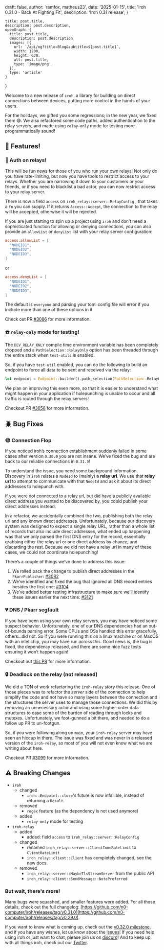 
  draft: false,
  author: 'ramfox, matheus23',
  date: '2025-01-15',
  title: 'iroh 0.31.0 - Back At Fighting Fit',
  description: 'Iroh 0.31 release',
}

    title: post.title,
    description: post.description,
    openGraph: {
      title: post.title,
      description: post.description,
      images: [{
        url: `/api/og?title=Blog&subtitle=${post.title}`,
        width: 1200,
        height: 630,
        alt: post.title,
        type: 'image/png',
      }],
      type: 'article'
    }
}


Welcome to a new release of `iroh`, a library for building on direct connections between devices, putting more control in the hands of your users.

For the holidays, we gifted you some regressions; in the new year, we fixed them 😅. We also refactored some code paths, added authentication to the relay servers, and made using `relay-only` mode for testing more programmatically sound!

## 🎉 Features!

### 🔰 Auth on relays!

This will be fun news for those of you who run your own relays! Not only do you have rate-limiting, but now you have tools to restrict access to your relays. Whether you are narrowing it down to your customers or your friends, or if you need to blacklist a bad actor, you can now restrict access to your relay server.

There is now a field `access` on `iroh_relay::server::RelayConfig` , that takes a `fn` you can supply. If it returns `Access::Accept`, the connection to the relay will be accepted, otherwise it will be rejected.

If you are just starting to spin up a project using `iroh` and don’t need a sophisticated function for allowing or denying connections, you can also provide an `allowList` or `denyList` list with your relay server configuration:

```toml
access.allowList = [
  "NODEID1",
  "NODEID2",
  "NODEID3",
]
```

or

```toml
access.denyList = [
  "NODEID1",
  "NODEID2",
  "NODEID3",
]
```

The default is `everyone` and parsing your toml config file will error if you include more than one of these options in it.

Check out PR [#3086](https://github.com/n0-computer/iroh/pull/3086) for more information.

### ☎️ `relay-only` mode for testing!

The `DEV_RELAY_ONLY` compile time environment variable has been completely dropped and a `PathSelection::RelayOnly` option has been threaded through the entire stack when `test-utils` is enabled.

So, if you have `test-util` enabled, you can do the following to build an endpoint to force all data to be sent and received via the relay:

```rust
let endpoint = Endpoint::builder().path_selection(PathSelection::RelayOnly).bind().await?
```

We plan on improving this even more, so that it is easier to understand what might happen in your application if holepunching is unable to occur and all traffic is routed through the relay servers!

Checkout PR [#3056](https://github.com/n0-computer/iroh/pull/3056) for more information.

## 🪲 Bug Fixes

### 😅 Connection Flop

If you noticed iroh’s connection establishment suddenly failed in some cases after version `0.30.0` you are not insane. We’ve fixed the bug and are back to our reliable connections in `0.31.0`!

To understand the issue, you need some background information. Discovery in `iroh` relates a `NodeId` to (mainly) a **relay url**. We use that **relay url** to attempt to communicate with that `NodeId` and ask it about its direct addresses to holepunch with.

If you were not connected to a relay url, but did have a publicly available direct address you wanted to be discovered by, you could publish your direct addresses instead.

In a refactor, we accidentally combined the two, publishing both the relay url and any known direct addresses. Unfortunately, because our discovery system was designed to expect a single relay URL, rather than a whole list of records that also include direct addresses, what ended up happening was that we only parsed the first DNS entry for the record, essentially grabbing either the relay url or one direct address by chance, and discarding the rest. Because we did not have a relay url in many of these cases, we could not coordinate holepunching!

There’s a couple of things we’ve done to address this issue:

1. We rolled back the change to publish direct addresses in the `PkarrPublisher`: [#3082](https://github.com/n0-computer/iroh/pull/3082) 
2. We’ve identified and fixed the bug that ignored all DNS record entries besides the first one: [#3104](https://github.com/n0-computer/iroh/pull/3104)
3. We’ve added better testing infrastructure to make sure we’ll identify these issues earlier the next time: [#3121](https://github.com/n0-computer/iroh/pull/3121)

### 💔 DNS / Pkarr segfault

If you have been using your own relay servers, you may have noticed some suspect behavior. Unfortunately, one of our DNS dependencies had an out-of-bounds parsing error. Some CPUs and OSs handled this error gracefully, others…did not. So if you were running this on a linux machine or on MacOS with an intel chip, you may have run across this. Good news is, the bug is fixed, the dependency released, and there are some nice fuzz tests ensuring it won’t happen again!

Checkout out [this PR](https://github.com/balliegojr/simple-dns/pull/40) for more information.

### 🔒 Deadlock on the relay (not released)

We did a TON of work refactoring the `iroh-relay` story this release. One of those pieces was to refactor the *server* side of the connection to help simplify the code and not have so many layers between the connection and the structures the server uses to manage those connections. We did this by removing an unnecessary actor and using some higher-order data structures to ease some of the burden of reading through locks and mutexes. Unfortunately, we foot-gunned a bit there, and needed to do a follow up PR to un-footgun.

So, if you were following along on `main`, your `iroh-relay` server may have seen an hiccup in there. The issue was fixed and was never in a released version of the `iroh-relay`, so most of you will not even know what we are writing about here.

Checkout PR [#3099](https://github.com/n0-computer/iroh/pull/3099) for more information.

## ⚠️ Breaking Changes

- `iroh`
    - changed
        - `iroh::Endpoint::close`'s future is now infallible, instead of returning a `Result`.
    - removed
        - `regex` feature (as the dependency is not used anymore)
    - added
        - `relay-only` mode for testing
- `iroh-relay`
    - added
        - added: field `access` to `iroh_relay::server::RelayConfig`
    - changed
        - renamed `iroh_relay::server::ClientConnRateLimit` to `ClientRateLimit`
        - `iroh_relay::client::Client` has completely changed, see the new docs.
    - removed
        - `iroh_relay::server::MaybeTlsStreamServer` from the public API
        - `iroh_relay::client::SendMessage::NotePreferred`

### But wait, there's more!

Many bugs were squashed, and smaller features were added. For all those details, check out the full changelog: [https://github.com/n0-computer/iroh/releases/tag/v0.31.0](https://github.com/n0-computer/iroh/releases/tag/v0.29.0).

If you want to know what is coming up, check out the [v0.32.0 milestone](https://github.com/n0-computer/iroh/milestone/39), and if you have any wishes, let us know about the [issues](https://github.com/n0-computer/iroh/issues)! If you need help using iroh or just want to chat, please join us on [discord](https://discord.com/invite/DpmJgtU7cW)! And to keep up with all things iroh, check out our [Twitter](https://x.com/iroh_n0).
